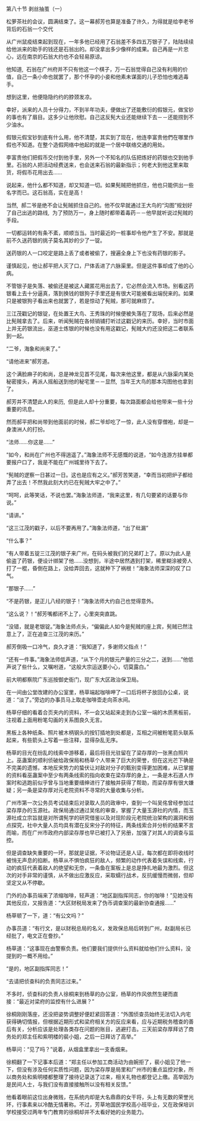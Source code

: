 

第八十节 剥丝抽茧（一）

松萝茶社的会议，圆满结束了。这一幕郝芳也算是准备了许久，为得就是给李老爷背后的石翁一个交代

从广州鼠疫结束起到现在，一年多他已经用了石翁差不多四五万银子了，陆陆续续给他派来的助手的钱还是石翁出的。却没拿出多少像样的成果。自己再是一片忠心，远在南京的石翁大约也不会轻易原谅。

他知道,  石翁在广州府并不只有他这一个棋子，万一石翁觉得自己没有利用的价值，自己一条小命也就罢了，那个怀孕的小妾和他素未谋面的儿子恐怕也难逃毒手。

想到这里，他便隐隐约约的脖颈发凉。

幸好，派来的人员十分得力，不到半年功夫，便做出了还能敷衍的假银元，做宝钞的事也有了眉目。这多少让他欣慰。自己这反髡大业还能继续下去－－还能捞到不少油水。

假银元假宝钞到底有什么用，他不清楚，其实到了现在，他连李富贵他們在哪里作假也不知道。在整个造假网络中他起的就是一个居中联络交通的用处。

李富贵他们把假币交付到他手里，另外一个不知名的队伍把炼好的药银也交到他手里。石翁的人把活动经费送来，也会送来石翁的最新指示；何老大到他这里来取货，将假币花用出去……

说起来，他什么都不知道，却又知道一切。如果髡贼把他抓住，他也只能供出一些名字而已。这石翁高，实在是高！

当然,  郝二爷是绝不会让髡贼抓住自己的。他不仅早就通过王大鸟的“沟图”规划好了自己出逃的路线,  为了预防万一，身上随时都带着毒药－－他早就听说过髡贼的手段。

一切都运转的有条不紊，顺顺当当。当时最近的一桩事却令他产生了不安。那就是前不久送药银的挑子莫名其妙的少了一锭。

送药银的人一口咬定是路上丢了或者被偷了，搜遍全身上下也没有药银的影子。

谨慎起见，他让郝平把人灭了口，尸体丢进了六脉渠里。但是这件事却成了他的心病。

不管银子是失落、被偷还是被这人藏匿花用出去了，它必然会流入市场。别看这药银看上去十分逼真，落到换钱的银狗子手里还是有很大可能被看出端倪来的。如果只是被银狗子看出来也就罢了，若是惊动了髡贼，那可就麻烦了。

三江茂戳记的银锭，在处置王大鸟、王秀珠的时候便被失落在了现场，后来必然是比髡贼拿去了。后来，听闻髡贼在各倾销铺打听过这戳记的来历。幸好，当时市面上并无药银流出，巫道士炼银的时候也没有用这戳记，髡贼大约还没把这二者联系到一起。

“二爷，海象和尚来了。”

“请他进来”郝芳道。

这个满脸麻子的和尚，总是神龙见首不见尾，每次来他这里，都是从六脉渠内某处秘密接头，再派人摇船送到他的秘宅里－－显然,  当年王大鸟的那本沟图他也拿到了。

郝芳并不清楚此人的来历,  但是此人却十分重要，每次路面都会给他带来一些十分重要的讯息。

然而郝平把和尚带到他面前的时候，郝二爷却吃了一惊，此人没有穿僧袍，却是一身澳洲人的打扮。

“法师……你这是……”

“如今，和尚在广州也不得逍遥了。”海象法师不无感慨的说道，“如今连游方挂单都要报户口了，我是不能在广州城里待下去了。

“髡贼的逻察一日甚过一日。这也是应有之义。”郝芳苦笑道，“幸而当初把炉子都给弄了出去！不然我此刻大约已在髡贼大牢之中了。”

“呵呵，此等笑话，不说也罢。”海象法师道，“我来这里，有几句要紧的话要与你说。”

“请讲。”

“这三江茂的戳子，以后不要再用了。”海象法师道，“出了纰漏”

“什么事？”

“有人带着五锭三江茂的银子来广州，在码头被我们的兄弟盯上了。原以为此人是偷盗了药银，便设计绑架了他……没想到，半途中居然遇到打架，稀里糊涂被旁人打了一棍，昏倒在路上，没给弄回去，这就种下了祸根！”海象法师深深的叹了口气。

“那银子……”

“不是药银，是正儿八经的银子！”海象法师大约自己也觉得意外。

“这么说？！”郝芳嘴都闭不上了，心里突突直跳。

“没错，就是老银锭。”海象法师点头，“偏偏此人如今是髡贼的座上宾，髡贼已然注意上了，正在追查三江茂的来历。”

郝芳倒吸一口冷气，良久才道：“我知道了，多谢师父指点！”

“还有一件事。”海象法师低声道，“从下个月的银元产量的三分之二，送到……”他低声说了些什么，又嘱咐道，“这般大宗运送要小心，切莫露白。”

前大明都察院广东巡按御史衙门，现广东大区政治保卫局。

在一间由公堂改建的办公室里，杨草端起咖啡呷了一口后将杯子放回办公桌，说道：“淡了。”旁边的办事员马上取走咖啡壶走向茶水间。

杨草仔细的看着合页夹内的资料，不一会又站起来走到办公室一端的木质黑板前，注视着上面用粉笔勾画的关系图良久无言。

黑板上各种纸条、照片被木柄钢头的按钉插地到处都是，互相之间被粉笔箭头联系起来，有些箭头上写着一些注释，显得杂乱无序。

杨草的目光在纷乱的线索中游移着，最后将目光驻留在了梁存厚的一张黑白照片上。巫蛊案的顺利侦破给政保局和杨草个人带来了巨大的荣誉，但在这光芒下确是不完美的遗憾，本地反宋势力的蛰伏让对敌对分子的甄别变得更加困难，从已掌握的资料看巫蛊案中至少有两条线索的指向收束在梁存厚的身上，一条是木石道人作案时和逃跑前似乎曾与当地重要缙绅进行了接触并获得了帮助，而梁存厚有很大嫌疑；另一条是梁存厚对元老院资料不寻常的大量收集与分析。

广州市第一次公务员考试结束后对录取人员的政审中，查到一个叫吴佲曾经参加过梁存厚办的玉源社。政保局通过通过吴佲的审查，掌握了大量玉源社的内情，而玉源社成立宗旨就是对所谓髡学的研究借鉴以及对现阶段元老院统治架构的漏洞和弱点探究，社中大量人员均具有潜在反宋分子的特征，两条线索合并分析的结果不言而喻，而在广州市政府内部梁存厚也早已被打入了另册，加强了对其人的调查与监控。

但是调查缺失重要的一环，那就是证据，不论物证还是人证，每次都在即将收线时被悄无声息的掐断。杨草从不惧怕疯狂的敌人，频繁的动作代表着失误和线索，行动的疯狂代表着敌人的绝望和无奈，一条鱼在案板上是总是挣扎地最为激烈。但这次的对手非常的谨慎，从不做出应激反应，采取蠕行战术，反抗缓慢而微弱，但却坚定又从不停歇。

门外的办事员端来了浓缩咖啡，轻声道：“地区副指挥同志，你的咖啡！”见她没有其他反应，又报告道：“大区财税局发来了伪币调查案的最新协查通报……”

杨草顿了一下，道：“有公文吗？”

办事员道：“有行文，是以财税总局的名义，发政保总局后转到广州，赵副局长已经批了，电文正在誊抄。”

杨草道：“这事现在由警察负责。他们要我们提供什么资料就给他们什么资料，没提到的一概不用给。”

“是的，地区副指挥同志！”

“去请把侦查科的负责同志过来。”

不多时，侦查科的负责人徐桐来到杨草的办公室，杨草的作风依然生硬而直接：“最近对梁府的监控有什么进展？”

徐桐刚刚落座，还没把姿势调整好便赶紧回答道：“外围侦查员始终无法切入内宅获得确切情报，但根据近期形式和梁府相关方的反应来看，应与近期税务稽查的善后有关，分析应该是处理各类存在问题的账目，逃避打击。三天前梁存厚拜访了商务处的郑主任和紫明楼的裴小姐，之后一日拜访了高举。”

杨草问：“见了吗？”说着，从烟盒里拿出一支香烟来。

徐桐翻了一下记事本后道：“郑主任以参加工商活动为由婉拒了，裴小姐见了他一下，但没有涉及任何实质性问题，因为梁存厚是局里和广州市的重点监控对象，所以商务处和紫明楼都整理了接待记录送了过来，相关礼物也都登记上缴。高举因为是民间人士，与我们没有直接接触所以没有相关反馈。”

他看着眼前这位出身微贱，在系统内却是大名鼎鼎的女干将，头上有无数的荣誉光环，行事素来以冷酷无情著称。不过，芳草地国民学校高小班毕业，又在政保培训学校接受过两年专门教育的徐桐却并不太看好她的业务能力。

